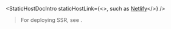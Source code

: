 
<StaticHostDocIntro
  staticHostLink={<>, such as <a href="https://www.netlify.com/">Netlify</a></>}
/>

> For deploying SSR, see <Link href="/netlify-functions" />.

<StaticHostDocStrategies />

<StaticHostDocOutro />
